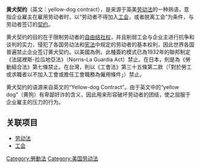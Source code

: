{{legal}}
'''黄犬契约'''（英文：yellow-dog contract），是来源于英美[[劳动法|劳动法]]的一种熟语，意指企业雇主在雇用劳动者时，以“劳动者不得加入[[工会|工会]]，或者脱离工会”为条件，与劳动者签订的[[契约|契约]]。

黄犬契约的目的在于限制劳动者的[[自由结社权|自由结社权]]，并且削弱工会与企业主进行抗争和谈判的实力，侵犯了各国劳动法和[[宪法|宪法]]中规定的劳动者的基本权利，因此世界各国普遍禁止企业签订黄犬契约。以美國為例，此種簽約模式已為1932年的聯邦制定《法諾裡斯-拉瓜地亞法》（Norris-La Guardia Act）禁止。在日本，則是為《勞動組合法》第七條禁止。在台灣，則以《工會法》第三十五條第二款（「對於勞工或求職者以不加入工會或擔任工會職務為僱用條件」）禁止。

黄犬契约的语源来自英文的“Yellow-dog Contract”。由于英文中的“yellow dog”（黄狗）有卑鄙奸诈的含义，因此用来形容破坏劳动者的团结，使之屈服于企业雇主的压力的行为。

== 关联项目 ==
* [[劳动法|劳动法]]
* [[工会|工会]]


{{就業}}
{{Law-stub}}

[[Category:勞動法|Category:勞動法]]
[[Category:美国劳动法|Category:美国劳动法]]